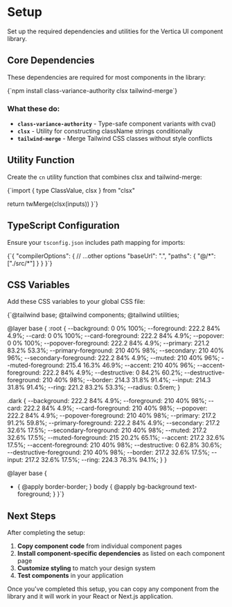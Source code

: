 
# Setup

Set up the required dependencies and utilities for the Vertica UI component library.

## Core Dependencies

These dependencies are required for most components in the library:

<CodeBlock language="bash">
{`npm install class-variance-authority clsx tailwind-merge`}
</CodeBlock>

### What these do:

- **`class-variance-authority`** - Type-safe component variants with cva()
- **`clsx`** - Utility for constructing className strings conditionally  
- **`tailwind-merge`** - Merge Tailwind CSS classes without style conflicts

## Utility Function

Create the `cn` utility function that combines clsx and tailwind-merge:

<CodeBlock filename="src/lib/utils.ts">
{`import { type ClassValue, clsx } from "clsx"

  return twMerge(clsx(inputs))
}`}
</CodeBlock>

## TypeScript Configuration

Ensure your `tsconfig.json` includes path mapping for imports:

<CodeBlock filename="tsconfig.json">
{`{
  "compilerOptions": {
    // ...other options
    "baseUrl": ".",
    "paths": {
      "@/*": ["./src/*"]
    }
  }
}`}
</CodeBlock>

## CSS Variables

Add these CSS variables to your global CSS file:

<CodeBlock filename="src/app/globals.css">
{`@tailwind base;
@tailwind components;
@tailwind utilities;

@layer base {
  :root {
    --background: 0 0% 100%;
    --foreground: 222.2 84% 4.9%;
    --card: 0 0% 100%;
    --card-foreground: 222.2 84% 4.9%;
    --popover: 0 0% 100%;
    --popover-foreground: 222.2 84% 4.9%;
    --primary: 221.2 83.2% 53.3%;
    --primary-foreground: 210 40% 98%;
    --secondary: 210 40% 96%;
    --secondary-foreground: 222.2 84% 4.9%;
    --muted: 210 40% 96%;
    --muted-foreground: 215.4 16.3% 46.9%;
    --accent: 210 40% 96%;
    --accent-foreground: 222.2 84% 4.9%;
    --destructive: 0 84.2% 60.2%;
    --destructive-foreground: 210 40% 98%;
    --border: 214.3 31.8% 91.4%;
    --input: 214.3 31.8% 91.4%;
    --ring: 221.2 83.2% 53.3%;
    --radius: 0.5rem;
  }

  .dark {
    --background: 222.2 84% 4.9%;
    --foreground: 210 40% 98%;
    --card: 222.2 84% 4.9%;
    --card-foreground: 210 40% 98%;
    --popover: 222.2 84% 4.9%;
    --popover-foreground: 210 40% 98%;
    --primary: 217.2 91.2% 59.8%;
    --primary-foreground: 222.2 84% 4.9%;
    --secondary: 217.2 32.6% 17.5%;
    --secondary-foreground: 210 40% 98%;
    --muted: 217.2 32.6% 17.5%;
    --muted-foreground: 215 20.2% 65.1%;
    --accent: 217.2 32.6% 17.5%;
    --accent-foreground: 210 40% 98%;
    --destructive: 0 62.8% 30.6%;
    --destructive-foreground: 210 40% 98%;
    --border: 217.2 32.6% 17.5%;
    --input: 217.2 32.6% 17.5%;
    --ring: 224.3 76.3% 94.1%;
  }
}

@layer base {
  * {
    @apply border-border;
  }
  body {
    @apply bg-background text-foreground;
  }
}`}
</CodeBlock>

## Next Steps

After completing the setup:

1. **Copy component code** from individual component pages
2. **Install component-specific dependencies** as listed on each component page
3. **Customize styling** to match your design system
4. **Test components** in your application

<Alert title="Ready to Start">
  Once you've completed this setup, you can copy any component from the library and it will work in your React or Next.js application.
</Alert>
